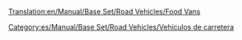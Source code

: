[[Translation:en/Manual/Base Set/Road Vehicles/Food Vans]]

{{es/Manual/Base Set/Road Vehicles/Vehículo de carretera|nombre    = Furgón de Comida Foster
  |imagen    = en/Archive/Old 32bpp/Foster Food Van.png
  |precio    = 9.184 € (4.592 £)
  |velocidad = 48 km/h (30 mph)
  |coste     = 842 € (421 £)
  |diseño    = 1935
  |duración  = 15
  |capacidad = 17 toneladas de alimentos
}}
{{es/Manual/Base Set/Road Vehicles/Vehículo de carretera|nombre    = Furgón de Comida Perry
  |imagen    = en/Archive/Old 32bpp/Perry Food Van.png
  |precio    = 10.988 € (5.494 £)
  |velocidad = 88 km/h (55 mph)
  |coste     = 1.574 € (787 £)
  |diseño    = 1971* (subtropical 1972)
  |duración  = 15
  |capacidad = 20 toneladas de alimentos
}}
{{es/Manual/Base Set/Road Vehicles/Vehículo de carretera|nombre    = Furgón de Comida Chippy
  |imagen    = en/Archive/Old 32bpp/Chippy Food Van.png
  |precio    = 11.808 € (5.904 £)
  |velocidad = 112 km/h (70 mph)
  |coste     = 2.250 € (1.125 £)
  |diseño    = 2004
  |duración  = 15
  |capacidad = 22 toneladas de alimentos
}}


[[Category:es/Manual/Base Set/Road Vehicles/Vehículos de carretera]]
